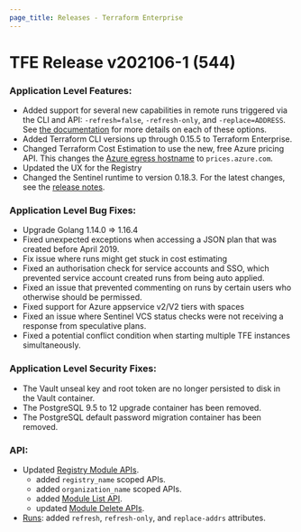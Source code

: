 ```yaml
---
page_title: Releases - Terraform Enterprise
---
```


# TFE Release v202106-1 (544)

### Application Level Features:

* Added support for several new capabilities in remote runs triggered via the CLI and API: `-refresh=false`, `-refresh-only`, and `-replace=ADDRESS`. See [the documentation](/cloud-docs/run/modes-and-options) for more details on each of these options.
* Added Terraform CLI versions up through 0.15.5 to Terraform Enterprise.
* Changed Terraform Cost Estimation to use the new, free Azure pricing API. This changes the [Azure egress hostname](/enterprise/before-installing/network-requirements#prices-azure-com) to `prices.azure.com`.
* Updated the UX for the Registry
* Changed the Sentinel runtime to version 0.18.3. For the latest changes, see the [release notes](https://docs.hashicorp.com/sentinel/changelog).

### Application Level Bug Fixes:

* Upgrade Golang 1.14.0 => 1.16.4
* Fixed unexpected exceptions when accessing a JSON plan that was created before April 2019.
* Fix issue where runs might get stuck in cost estimating
* Fixed an authorisation check for service accounts and SSO, which prevented service account created runs from being auto applied.
* Fixed an issue that prevented commenting on runs by certain users who otherwise should be permissed.
* Fixed support for Azure appservice v2/V2 tiers with spaces
* Fixed an issue where Sentinel VCS status checks were not receiving a response from speculative plans.
* Fixed a potential conflict condition when starting multiple TFE instances simultaneously.

### Application Level Security Fixes:

* The Vault unseal key and root token are no longer persisted to disk in the Vault container.
* The PostgreSQL 9.5 to 12 upgrade container has been removed.
* The PostgreSQL default password migration container has been removed.

### API:

* Updated [Registry Module APIs](/cloud-docs/api-docs/modules).
  * added `registry_name` scoped APIs.
  * added `organization_name` scoped APIs.
  * added [Module List API](/cloud-docs/api-docs/modules#list-registry-modules-for-an-organization).
  * updated [Module Delete APIs](/cloud-docs/api-docs/modules#delete-a-module).
* [Runs](/cloud-docs/api-docs/run): added `refresh`, `refresh-only`, and `replace-addrs` attributes.
